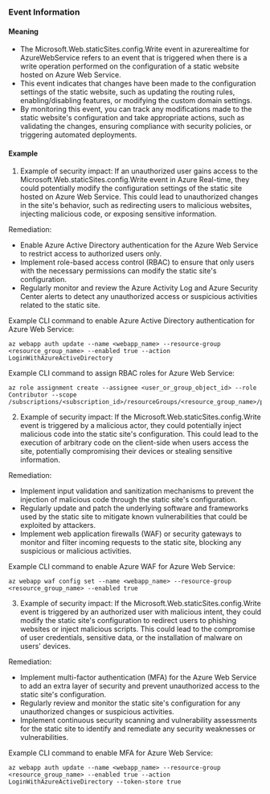 
### Event Information

#### Meaning

- The Microsoft.Web.staticSites.config.Write event in azurerealtime for AzureWebService refers to an event that is triggered when there is a write operation performed on the configuration of a static website hosted on Azure Web Service.
- This event indicates that changes have been made to the configuration settings of the static website, such as updating the routing rules, enabling/disabling features, or modifying the custom domain settings.
- By monitoring this event, you can track any modifications made to the static website's configuration and take appropriate actions, such as validating the changes, ensuring compliance with security policies, or triggering automated deployments.

#### Example

1. Example of security impact: If an unauthorized user gains access to the Microsoft.Web.staticSites.config.Write event in Azure Real-time, they could potentially modify the configuration settings of the static site hosted on Azure Web Service. This could lead to unauthorized changes in the site's behavior, such as redirecting users to malicious websites, injecting malicious code, or exposing sensitive information.

Remediation:
- Enable Azure Active Directory authentication for the Azure Web Service to restrict access to authorized users only.
- Implement role-based access control (RBAC) to ensure that only users with the necessary permissions can modify the static site's configuration.
- Regularly monitor and review the Azure Activity Log and Azure Security Center alerts to detect any unauthorized access or suspicious activities related to the static site.

Example CLI command to enable Azure Active Directory authentication for Azure Web Service:
```
az webapp auth update --name <webapp_name> --resource-group <resource_group_name> --enabled true --action LoginWithAzureActiveDirectory
```

Example CLI command to assign RBAC roles for Azure Web Service:
```
az role assignment create --assignee <user_or_group_object_id> --role Contributor --scope /subscriptions/<subscription_id>/resourceGroups/<resource_group_name>/providers/Microsoft.Web/sites/<webapp_name>
```

2. Example of security impact: If the Microsoft.Web.staticSites.config.Write event is triggered by a malicious actor, they could potentially inject malicious code into the static site's configuration. This could lead to the execution of arbitrary code on the client-side when users access the site, potentially compromising their devices or stealing sensitive information.

Remediation:
- Implement input validation and sanitization mechanisms to prevent the injection of malicious code through the static site's configuration.
- Regularly update and patch the underlying software and frameworks used by the static site to mitigate known vulnerabilities that could be exploited by attackers.
- Implement web application firewalls (WAF) or security gateways to monitor and filter incoming requests to the static site, blocking any suspicious or malicious activities.

Example CLI command to enable Azure WAF for Azure Web Service:
```
az webapp waf config set --name <webapp_name> --resource-group <resource_group_name> --enabled true
```

3. Example of security impact: If the Microsoft.Web.staticSites.config.Write event is triggered by an authorized user with malicious intent, they could modify the static site's configuration to redirect users to phishing websites or inject malicious scripts. This could lead to the compromise of user credentials, sensitive data, or the installation of malware on users' devices.

Remediation:
- Implement multi-factor authentication (MFA) for the Azure Web Service to add an extra layer of security and prevent unauthorized access to the static site's configuration.
- Regularly review and monitor the static site's configuration for any unauthorized changes or suspicious activities.
- Implement continuous security scanning and vulnerability assessments for the static site to identify and remediate any security weaknesses or vulnerabilities.

Example CLI command to enable MFA for Azure Web Service:
```
az webapp auth update --name <webapp_name> --resource-group <resource_group_name> --enabled true --action LoginWithAzureActiveDirectory --token-store true
```


